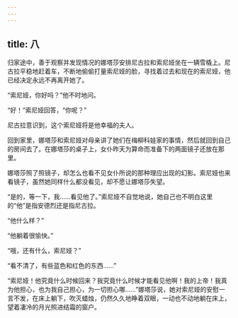 ```yaml
---
---
---
```

title: 八
---



归家途中，善于观察并发现情况的娜塔莎安排尼古拉和索尼娅坐在一辆雪橇上。尼古拉平稳地赶着车，不断地偷偷打量索尼娅的脸，寻找着过去和现在的索尼娅，他已经决定永远不再离开她了。

“索尼娅，你好吗？”他不时地问。

“好！”索尼娅回答，“你呢？”

尼古拉意识到，这个索尼娅将是他幸福的夫人。

回到家里，娜塔莎和索尼娅对母亲讲了她们在梅柳科娃家的事情，然后就回到自己的房间去了。在娜塔莎的桌子上，女仆昨天为算命而准备下的两面镜子还放在那里。

娜塔莎照了照镜子，却怎么也看不见女仆所说的那种理应出现的幻影。索尼娅也来看镜子，虽然她同样什么都没看见，却不愿让娜塔莎失望。

“是的，等一下，我……看见他了。”索尼娅不自觉地说，她自己也不明白这里的“他”是指安德烈还是指尼古拉。

“他什么样？”

“他躺着很愉快。”

“哦，还有什么，索尼娅？”

“看不清了，有些蓝色和红色的东西……”

“索尼娅！他究竟什么时候回来？我究竟什么时候才能看见他啊！我的上帝！我真为他担心，也为我自己担心，为一切担心哪……”娜塔莎说，她对索尼娅的安慰一言不发，在床上躺下，吹灭蜡烛，仍然久久地睁着双眼，一动也不动地躺在床上，望着凄冷的月光照进结霜的窗户。